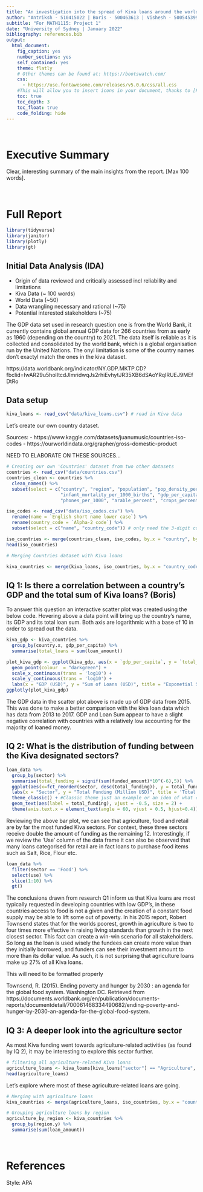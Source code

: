 ```yaml
---
title: "An investigation into the spread of Kiva loans around the world"
author: "Antriksh - 510415022 | Boris - 500463613 | Vishesh - 500545399 | Alex - 500459111"
subtitle: "For MATH1115: Project 1"
date: "University of Sydney | January 2022"
bibliography: references.bib
output:
  html_document:
    fig_caption: yes
    number_sections: yes
    self_contained: yes
    theme: flatly
    # Other themes can be found at: https://bootswatch.com/
    css: 
      - https://use.fontawesome.com/releases/v5.0.6/css/all.css
    #This will allow you to insert icons in your document, thanks to [Font Awesome](http://fontawesome.io).
    toc: true
    toc_depth: 3
    toc_float: true
    code_folding: hide
---
```


<br>

# Executive Summary

Clear, interesting summary of the main insights from the report. [Max 100 words].

<br>

# Full Report

```r
library(tidyverse)
library(janitor)
library(plotly)
library(gt)
```

## Initial Data Analysis (IDA)

 - Origin of data reviewed and critically assessed incl reliability and limitations
  - Kiva Data (~ 100 words)
  - World Data (~50)
 - Data wrangling necessary and rational (~75)
 - Potential interested stakeholders (~75)

The GDP data set used in research question one is from the World Bank, it currently contains global annual GDP data for 266 countries from as early as 1960 (depending on the country) to 2021. The data itself is reliable as it is collected and consolidated by the world bank, which is a global organisation run by the United Nations. The onyl limitation is some of the country names don't exactyl match the ones in the kiva dataset. 

https://data.worldbank.org/indicator/NY.GDP.MKTP.CD?fbclid=IwAR29u5holItcdJImridwqJs2rhiEvhytJR35XB6dSAoYRqIRUEJ9MEfDtRo

## Data setup

```r
kiva_loans <- read_csv("data/kiva_loans.csv") # read in Kiva data
```

Let's create our own country dataset.

Sources: 
- https://www.kaggle.com/datasets/juanumusic/countries-iso-codes
- https://ourworldindata.org/grapher/gross-domestic-product 

NEED TO ELABORATE ON THESE SOURCES...

```r
# Creating our own 'Countries' dataset from two other datasets
countries <- read_csv("data/countries.csv")
countries_clean <- countries %>%
  clean_names() %>%
  subset(select = c("country", "region", "population", "pop_density_per_sq_mi", 
                    "infant_mortality_per_1000_births", "gdp_per_capita", "literacy_percent",
                    "phones_per_1000", "arable_percent", "crops_percent"))

iso_codes <- read_csv("data/iso_codes.csv") %>%
  rename(name = `English short name lower case`) %>%
  rename(country_code = `Alpha-2 code`) %>%
  subset(select = c("name", "country_code")) # only need the 3-digit code

iso_countries <- merge(countries_clean, iso_codes, by.x = "country", by.y = "name")
head(iso_countries)
```

```r
# Merging Countries dataset with Kiva loans

kiva_countries <- merge(kiva_loans, iso_countries, by.x = "country_code", by.y = "country_code")
```


## IQ 1: Is there a correlation between a country's GDP and the total sum of Kiva loans? (Boris)

To answer this question an interactive scatter plot was created using the below code. Hovering above a data point will bring up the country's name, its GDP and its total loan sum. Both axis are logarithmic with a base of 10 in order to spread out the data.

```r
kiva_gdp <- kiva_countries %>%
  group_by(country.x, gdp_per_capita) %>%
  summarise(total_loans = sum(loan_amount))

plot_kiva_gdp <- ggplot(kiva_gdp, aes(x = `gdp_per_capita`, y = `total_loans`, country = `country.x`)) +
  geom_point(colour  = "darkgreen") + 
  scale_x_continuous(trans = 'log10') +
  scale_y_continuous(trans = 'log10') +
  labs(x = "GDP (USD)", y = "Sum of Loans (USD)", title = "Exponetial Scatter plot for the Sum of Kiva loans against the GDP for each Country")
ggplotly(plot_kiva_gdp)
```

The GDP data in the scatter plot above is made up of GDP data from 2015. This was done to make a better comparison with the kiva loan data which has data from 2013 to 2017. GDP and Loan Sum appear to have a slight negative correlation with countries with a relatively low accounting for the majority of loaned money.

## IQ 2: What is the distribution of funding between the Kiva designated sectors?

```r
loan_data %>%
  group_by(sector) %>%
  summarise(total_funding = signif(sum(funded_amount)*10^(-6),5)) %>%
  ggplot(aes(x=fct_reorder(sector, desc(total_funding)), y = total_funding)) + geom_col() +  # Represents the data as a side by side bar chart with colour
  labs(x = "Sector", y = "Total Funding (Million USD)", title = 'Total Kiva funding per Sector') +
  theme_classic() + #Classic theme just an example or an idea of what can be done and how
  geom_text(aes(label = total_funding), vjust = -0.5, size = 2) +
  theme(axis.text.x = element_text(angle = 60, vjust = 0.5, hjust=0.4))
```

Reviewing the above bar plot, we can see that agriculture, food and retail are by far the most funded Kiva sectors. For context, these three sectors receive double the amount of funding as the remaining 12. Interestingly, if we review the ‘Use’ column of the data frame it can also be observed that many loans categorised for retail are in fact loans to purchase food items such as Salt, Rice, Flour etc.

```r
loan_data %>%
  filter(sector == 'Food') %>%
  select(use) %>%
  slice(1:10) %>% 
  gt()

```

The conclusions drawn from research Q1 inform us that Kiva loans are most typically requested in developing countries with low GDP’s, in these countries access to food is not a given and the creation of a constant food supply may be able to lift some out of poverty. In his 2015 report, Robert Townsend states that for the worlds poorest, growth in agriculture is two to four times more effective in raising living standards than growth in the next closest sector. This fact can create a win-win scenario for all stakeholders. So long as the loan is used wisely the fundees can create more value than they initially borrowed, and funders can see their investment amount to more than its dollar value. As such, it is not surprising that agriculture loans make up 27% of all Kiva loans.  

This will need to be formatted properly 

Townsend, R. (2015). Ending poverty and hunger by 2030 : an agenda for the global food system. Washington DC. Retrieved from https://documents.worldbank.org/en/publication/documents-reports/documentdetail/700061468334490682/ending-poverty-and-hunger-by-2030-an-agenda-for-the-global-food-system. 

## IQ 3: A deeper look into the agriculture sector

As most Kiva funding went towards agriculture-related activities (as found by IQ 2), it may be interesting to explore this sector further.

```r
# filtering all agriculture-related Kiva loans 
agriculture_loans <- kiva_loans[kiva_loans["sector"] == "Agriculture", ]
head(agriculture_loans)
```

Let's explore where most of these agriculture-related loans are going.

```r
# Merging with agriculture loans
kiva_countries <- merge(agriculture_loans, iso_countries, by.x = "country_code", by.y = "country_code")

# Grouping agriculture loans by region
agriculture_by_region <- kiva_countries %>% 
  group_by(region.y) %>%
  summarise(sum(loan_amount))
```

<br>

# References

Style: APA 

<br>
